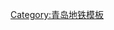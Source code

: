 {{Navbox
|name    = 青島地鐵車站
|title   =  [[青岛地铁|<span style="color:white">青岛地铁</span>]]车站
|groupstyle = text-align:center; background-color:#eee;
|titlestyle = background:#0DBF8C;color:white;
|state = uncollapsed
|belowstyle = background:white;text-align: center; font-size: 100%;

|list1  = {{Navbox|child
|title      = 营运线路
|titlestyle = background: #ececec; text-align: center; font-size: 100%;
|liststyle  = text-align: left; font-size: 90%;
|groupstyle = background: #ececec; text-align: center; width: 6%; font-size: 100%;
|group1style= border-right:solid 5px {{青岛地铁标志色|1}}
| group1 = [[青岛地铁1号线|1号线]]{{Sup|1}}
| list1  =[[王家港站|王家港]] - [[石油大学站 (青岛地铁)|石油大学]] - [[太行山路站|太行山路]] - [[井冈山路站|井冈山路]] - [[丁家河站|丁家河]] - [[薛家岛站|薛家岛]] - [[天目山路站|天目山路]] - [[安子站|安子]] - [[新港山路站|新港山路]] - [[南北屯站|南北屯]] - [[山里站|山里]] - [[凤凰岛站|凤凰岛]] - [[团岛站|团岛]] - [[西镇站|<span style="color:#888;">西镇</span>]] - [[青岛站 (地铁)|青岛站]] - [[中山路站 (青岛地铁)|中山路]] - [[观象山（市立医院）站|观象山（市立医院）]] - [[广饶路站|广饶路]] - [[台东站|台东]] - [[海泊桥（海慈医疗）站|海泊桥（海慈医疗）]] - [[小村庄站|小村庄]] - [[北岭站|北岭]] - [[水清沟站|水清沟]] - [[中心医院站 (青岛地铁)|中心医院]] - [[胜利桥（纺织谷）站|胜利桥（纺织谷）]] - [[安顺路站|安顺路]] - [[青岛北站 (地铁)|青岛北站]] - [[沧安路站|沧安路]] - [[永年路站|永年路]] - [[兴国路站|兴国路]] - [[南岭站 (青岛地铁)|南岭]] - [[遵义路站|遵义路]] - [[瑞金路站|瑞金路]] - [[仙家寨站|仙家寨]] - [[流亭站|流亭]] - [[凤岗路站|凤岗路]] - [[小寨子站|小寨子]] - [[正阳中路站|正阳中路]] - [[农业大学站|农业大学]] - [[沟岔站|沟岔]] - [[东郭庄站|东郭庄]]
|group2style= border-right:solid 5px {{青岛地铁标志色|2}}
|group2  =  [[青岛地铁2号线|2号线]]
|list2  =   [[泰山路站 (青岛地铁)|泰山路]] - [[利津路站|利津路]] - [[台东站|台东]] - [[海信桥站|<span style="color:#888;">海信桥</span>]] - [[芝泉路站|芝泉路]] - [[五四广场站|五四广场]] - [[浮山所站|浮山所]] - [[燕儿岛路站|燕儿岛路]] - [[高雄路站|高雄路]] - [[麦岛站|麦岛]] - [[海游路站|海游路]] - [[海川路站|海川路]] - [[海安路站|海安路]] - [[石老人浴场站|石老人浴场]] - [[苗岭路站|苗岭路]] - [[同安路站|同安路]] - [[辽阳东路站|辽阳东路]] - [[东韩站|东韩]] - [[华楼山路站|华楼山路]] - [[枣山路站|枣山路]] - [[李村站|李村]] - [[李村公园站|李村公园]]
|group3style= border-right:solid 5px {{青岛地铁标志色|3}}
| group3 = [[青岛地铁3号线|3号线]]
| list3 = [[青岛站 (地铁)|青岛站]] - [[人民会堂站 (青島市)|人民会堂]] - [[汇泉广场站|汇泉广场]] - [[中山公园站 (青岛地铁)|中山公园]] - [[太平角公园站|太平角公园]] - [[延安三路站|延安三路]] - [[五四广场站|五四广场]] - [[江西路站|江西路]] - [[宁夏路站|宁夏路]] - [[敦化路站|敦化路]] - [[错埠岭站|错埠岭]] - [[清江路站|清江路]] -  [[双山站|双山]] - [[长沙路站|长沙路]] - [[地铁大厦站 (青岛地铁)|地铁大厦]] - [[海尔路站|海尔路]] - [[万年泉路站|万年泉路]] - [[李村站|李村]] - [[君峰路站|君峰路]] - [[振华路站|振华路]] - [[永平路站|永平路]] - [[青岛北站 (地铁)|青島北站]]
|group8style= border-right:solid 5px {{青岛地铁标志色|8}}
|group8  =  [[青岛地铁8号线|8号线]]
|list8   =  [[胶州北站]] - [[胶东机场站|胶东机场]] - [[胶东站 (青岛地铁)|胶东]] - [[大涧站 (青岛地铁)|大涧]] - [[红岛站|红岛火车站]] - [[健康中心站|健康中心]] - [[健身中心站|健身中心]] - [[观涛站|观涛]] - [[红岛科技馆站|红岛科技馆]] - [[大洋站 (青岛地铁)|大洋]] - [[青岛北站 (地铁)|青島北站]] 
|group11style= border-right:solid 5px {{青岛地铁标志色|11}}
|group11 =  [[青岛地铁11号线|11号线]]
|list11 =  [[苗岭路站|苗岭路]] - [[会展中心站 (青岛地铁)|会展中心]] - [[青岛二中站|青岛二中]] - [[青岛科大站|青岛科大]] - [[张村站|张村]] - [[枯桃站|枯桃]] - [[海洋大学站|海洋大学]] - [[世博园站 (青岛地铁)|世博园]] - [[北宅站 (青岛地铁)|北宅]] - [[北九水站|北九水]] - [[庙石站|庙石]] - [[浦里站|浦里]] - [[鳌山卫站|鳌山卫]] - [[山东大学站|山东大学]] - [[蓝色硅谷站|蓝色硅谷]] - [[水泊站|水泊]] - [[博览中心站_(青岛地铁)|博览中心]] - [[温泉东站|温泉东]] - [[皋虞站|皋虞]] - [[臧村站|臧村]] - [[钱谷山站|钱谷山]]
|group13style= border-right:solid 5px {{青岛地铁标志色|13}}
|group13 =  [[青岛地铁13号线|13号线]]
|list13 =  [[井冈山路站|井冈山路]] - [[积米崖站|积米崖]] - [[灵山卫站|灵山卫]] - [[学院路站 (青岛地铁)|学院路]] - [[朝阳山站|朝阳山]] - [[辛屯站|辛屯]] - [[两河站|两河]] - [[隐珠站|隐珠]] - [[凤凰山路站|凤凰山路]] - [[双珠路站|双珠路]] - [[世纪大道站 (青岛地铁)|世纪大道]] - [[盛海路站|盛海路]] - [[大珠山站|大珠山]] - [[张家楼站|张家楼]] - [[古镇口站|古镇口]] - [[龙湾站|龙湾]] - [[琅琊站 (青岛地铁)|琅琊]] - [[贡口湾站|贡口湾]] - [[董家口港站|董家口港]] - [[泊里站 (地铁)|泊里]] - [[董家口火车站]]
}}

|list2  = {{Navbox|child
|title      = 在建线路
|titlestyle = background: #ececec; text-align: center; font-size: 100%;
|liststyle  = text-align: left; font-size: 90%;
|groupstyle = background: #ececec; text-align: center; width: 6%; font-size: 100%;
|group2style= border-right:solid 5px {{青岛地铁标志色|2}}
|group2  =  [[青岛地铁2号线|2号线]]
|list2   =  [[轮渡站|轮渡]] - [[小港站 (青岛)|小港]] - [[国际邮轮港站|国际邮轮港]] - （[[泰山路站 (青岛地铁)|泰山路]] - 已开通段 - [[李村公园站|李村公园]]）-[[下王埠站]] - [[佛耳崖站]] - [[臧村站]] - [[李家上流站]] - [[王家上流站]] - [[世博园站 (青岛地铁)|世博园]]

|group4style= border-right:solid 5px {{青岛地铁标志色|4}}
|group4  =  [[青岛地铁4号线|4号线]]
|list4  =  [[人民会堂站|人民会堂]] - [[沂水路站|沂水路]] - [[江苏路站 (青岛地铁)|江苏路]] - [[泰山路站 (青岛地铁)|泰山路]] - [[昌邑路站|昌邑路]] - [[内蒙古路站|内蒙古路]] - [[海泊桥站|海泊桥]] - [[鞍山路站|鞍山路]] - [[错埠岭站|错埠岭]] - [[福州路站 (青岛地铁)|福州路]] - [[洪山坡站|洪山坡]] - [[劲松三路站|劲松三路]] - [[劲松四路站|劲松四路]] - [[劲松七路站|劲松七路]] - [[辽阳东路站|辽阳东路]] - [[李家下庄站|李家下庄]] - [[崂山科技城站|崂山科技城]] - [[枣山东路站|枣山东路]] - [[李宅路站|李宅路]] - [[九水东路站|九水东路]] - [[静港路站|静港路]] - [[沙子口站|沙子口]] - [[崂山六中站|崂山六中]] - [[西登瀛站|西登瀛]] - [[大河东站|大河东]]

|group5style= border-right:solid 5px {{青岛地铁标志色|5}}
|group5  =  [[青岛地铁5号线|5号线]]
|list5 = [[麦岛站|麦岛]] - [[北山公园站|北山公园]] - [[福宁立交站|福宁立交]]  - [[宁夏路站|宁夏路]] - [[澳柯玛桥站|澳柯玛桥]] - [[镇江路站|镇江路]] - [[延安二路站|延安二路]] - [[昌乐路站|昌乐路]] - [[大港站（青岛地铁）|大港]] - [[八号码头站|八号码头]] - [[四方厂站|四方厂]] - [[海云庵站|海云庵]] - [[湖岛站|湖岛]] - [[瑞昌路站|瑞昌路]] - [[欢乐滨海城站|欢乐滨海城]] - [[环湾大道站|环湾大道]] - [[镇平路站|镇平路]] - [[胜利桥（纺织谷）站|胜利桥（纺织谷）]] - [[闫家山站|闫家山]] - [[重庆路站|重庆路]] - [[地铁大厦站 (青岛地铁)|地铁大厦]] - [[滁州路站|滁州路]] - [[合肥路站|合肥路]] - [[埠东站|埠东]] - [[国信体育馆站|国信体育馆]] - [[青医东院站|青医东院]] - [[石老人浴场站|石老人浴场]]

|group6style= border-right:solid 5px {{青岛地铁标志色|6}}
|group6  =  [[青岛地铁6号线|6号线]]
|list6  =  [[辛屯路站|辛屯路]] - [[辛屯站|辛屯]] - [[华山一路站|华山一路]] - [[创智谷站|创智谷]] - [[石山路站|石山路]] - [[黄海学院站|黄海学院]] - [[海港路站|海港路]] - [[朝阳路站|朝阳路]] - [[峨眉山路站|峨眉山路]] - [[富春江路站|富春江路]] - [[钱塘江路站|钱塘江路]] - [[团结路站|团结路]] - [[齐长城路站|齐长城路]] - [[港头站|港头]] - [[黄河路站 (青岛地铁)|黄河路]] - [[淮河西路站|淮河西路]] - [[抓马山站|抓马山]] - [[可洛石站|可洛石]] - [[河洛埠站|河洛埠]] - [[中德工业园站|中德工业园]] - [[生态园站|生态园]]

|group8style= border-right:solid 5px {{青岛地铁标志色|8}}
|group8  =  [[青岛地铁8号线|8号线]]
|list8   =  （[[胶州北站]] - 已开通段 - [[青岛北站]]）- [[沧口站 (青岛地铁)|沧口]] - [[闫家山站|闫家山]] - [[南昌路北站|南昌路北]] - [[嘉定山公园站|嘉定山公园]] - [[鞍山路站|鞍山路]] - [[山东路南站|山东路南]] - [[五四广场站|五四广场]]

|group13style= border-right:solid 5px {{青岛地铁标志色|13}}
|group13  =  [[青岛地铁13号线|13号线]]
|list13   =  [[嘉陵江路站|嘉陵江路]] - [[香江路站|香江路]] - （[[井冈山路站|井冈山路]] - 已开通段 - [[董家口火车站]]）
}}

|list3  = {{Navbox|child
|title      = 规划线路
|titlestyle = background: #ececec; text-align: center; font-size: 100%;
|liststyle  = text-align: left; font-size: 90%;
|groupstyle = background: #ececec; text-align: center; width: 6%; font-size: 100%;


|group11style= border-right:solid 5px {{青岛地铁标志色|11}}
|group11  =  [[青岛地铁11号线|11号线]]
|list11   =  ''[[国信体育馆站|<span style="color:#888;">国信体育馆</span>]]'' - （[[苗岭路站|苗岭路]] - 已开通段 - [[钱谷山站|钱谷山]]） - [[鳌山湾站|<span style="color:#888;">鳌山湾</span>]] – ''[[王村站 (青岛地铁)|<span style="color:#888;">王村</span>]] – [[沙戈庄站|<span style="color:#888;">沙戈庄</span>]] – [[田横西站|<span style="color:#888;">田横西</span>]] – [[田横站|<span style="color:#888;">田横</span>]]''

|group14style= border-right:solid 5px {{青岛地铁标志色|14}}
|group14  =  [[青岛地铁14号线|14号线]]
|list14   =  ''[[胶州北站|<span style="color:#888;">胶州北站</span>]] – [[北王珠镇站|<span style="color:#888;">北王珠镇</span>]] – [[临空经济区站|<span style="color:#888;">临空经济区</span>]] – [[郭庄镇站|<span style="color:#888;">郭庄镇</span>]] – [[张戈庄镇站|<span style="color:#888;">张戈庄镇</span>]] – [[医疗中心站|<span style="color:#888;">医疗中心</span>]] – [[行政中心站 (青岛地铁)|<span style="color:#888;">行政中心</span>]] – [[青岛路站|<span style="color:#888;">青岛路</span>]] – [[平度北站|<span style="color:#888;">平度北站</span>]]''
}}

|below  = 「<span style="color: #888;">灰色</span>」为规划中或待启用的车站（暂定名称），「''<span style="color: #888;">斜体</span>''」为规划中或研究阶段的车站（暂定名称）<br/>{{Sup|1}}[[青岛地铁7号线|7号线]]一期初期并入1号线运营
}}
<noinclude>
[[Category:青岛地铁模板]]
</noinclude>